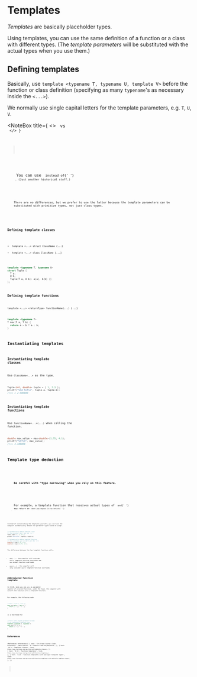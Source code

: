 
# Templates

_Templates_ are basically placeholder types.

Using templates, you can use the same definition of a function or a class with different types. (The _template parameters_ will be substituted with the actual types when you use them.)

## Defining templates

Basically, use `template <typename T, typename U, template V>` before the function or class definition (specifying as many `typename`'s as necessary inside the `<...>`).

We normally use single capital letters for the template parameters, e.g. `T`, `U`, `V`.

<NoteBox
  title={
    <>
      <Code str="class" /> vs <Code str="typename" />
    </>
  }
>
  <p>
    You can use <Code str="template <class T, class U>" /> instead of{' '}
    <Code str="template <typename T, typename U>" />. (Just another historical stuff.)
  </p>
  <p>
    There are no differences, but we prefer to use the latter because the template parameters can be
    substituted with primitive types, not just class types.
  </p>
</NoteBox>

### Defining template classes

- `template <...> struct ClassName {...}`
- `template <...> class ClassName {...}`

```cpp
template <typename T, typename U>
struct Tuple {
  T a;
  U b;
  Tuple(T a, U b): a{a}, b{b} {}
};
```

### Defining template functions

`template <...> <returnType> functionName(...) {...}`

```cpp
template <typename T>
T max(T a, T b) {
  return a > b ? a : b;
}
```

## Instantiating templates

### Instantiating template classes

Use `ClassName<...>` as the type.

```cpp
Tuple<int, double> tuple = { 1, 2.5 };
printf("%ld %lf\n", tuple.a, tuple.b);
//=> 1 2.500000
```

### Instantiating template functions

Use `functionName<...>(...)` when calling the function.

```cpp
double max_value = max<double>(1.75, 4.1);
printf("%lf\n", max_value);
//=> 4.100000
```

## Template type deduction

<NoteBox type="warning">
  <p>
    <b>Be careful with "type narrowing" when you rely on this feature.</b>
  </p>
  <p>
    For example, a template function that receives actual types of <Code str="int" /> and{' '}
    <Code str="double" /> may return an <Code str="int" /> when you expect it to return{' '}
    <Code str="double" />.
  </p>
</NoteBox>

Instead of instantiating the templates yourself, you can have the compiler automatically deduce the parameter types based on usage.

```cpp
// Automatically deduce template class
// (One version: don't put the `<>`)
Tuple tuple = { 1, 2.5 };
printf("%d %lf\n", tuple.a, tuple.b);

// Automatically deduce template function
// (Two versions: put or don't put the `<>`)
double a = max(1.75, 4.1);
double b = max<>(1.75, 4.1);
```

The difference between the two template function calls:

- **`max(...)`** &mdash; the compiler will consider `max<T>` template function overloads and `max` normal function overloads
- **`max<>(...)`** &mdash; the compiler will only consider `max<T>` template function overloads

## Abbreviated function template

In C++20, when you use `auto` as _parameter type(s)_ of a normal function, under the hood, the compiler will convert the function into a template function.

For example, the following code

```cpp
// Note `(auto x, auto y)`
auto max(auto x, auto y) {
  return (x > y) ? x : y;
}
```

is a shorthand for

```cpp
// Each `auto`-typed parameter becomes
// an independent template type
template <typename T, typename U>
auto max(T x, U y) {
  return (x > y) ? x : y;
}
```

## References

<References
  references={[
    {
      text: 'C++ Crash Course (Josh Lospinoso)',
      description: '6. Compile-Time Polymorphism',
    },
    {
      text: '19.1 — Template classes',
      link: `https://www.learncpp.com/cpp-tutorial/template-classes/`,
    },
    {
      text: '8.13 — Function templates',
      link: `https://www.learncpp.com/cpp-tutorial/function-templates/`,
    },
    {
      text: '8.15 — Function templates with multiple template types',
      link: `https://www.learncpp.com/cpp-tutorial/function-templates-with-multiple-template-types/`,
    },
  ]}
></References>
